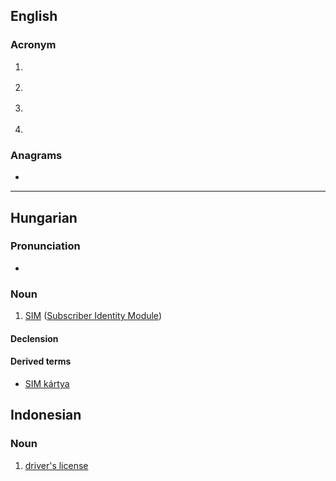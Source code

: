 {{also|sim|Sim|sím|šim|šīm}}

==English==

===Acronym===
{{rfc-header|Acronym}}
{{head|en|acronym}}

# {{lb|en|computing}} {{acronym of|[[simulation|Simulation]]|nocaps=1}}
# {{lb|en|marketing}} {{acronym of|[[Social Influence Marketing]]|nocaps=1}}
# {{lb|en|telecommunication}} {{acronym of|[[Subscriber Identity Module]]|nocaps=1}}
# {{lb|en|microscopy}} {{acronym of|[[Scanning ion microscope]]|nocaps=1}}

===Anagrams===
* {{anagrams|en|-ism|IMS|IMs|ISM|MIS|MSI|ism|mis-}}

----

==Hungarian==

===Pronunciation===
* {{hu-IPA|szim}}

===Noun===
{{hu-noun|-ek}}

# [[SIM#English|SIM]] ([[Subscriber Identity Module]])

====Declension====
{{hu-infl-nom|SIM-e|e|v=m}}{{hu-pos-etek|SIM-|j|jei}}

====Derived terms====
* [[SIM kártya]]

==Indonesian==

===Noun===
{{id-noun}}

# {{initialism of|surat izin mengemudi|lang=id}} [[driver's license]]
